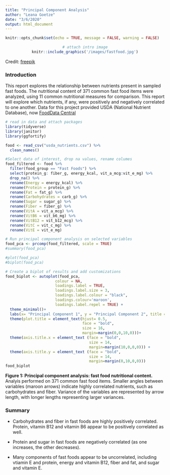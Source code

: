 ```yaml
---
title: "Principal Component Analysis"
author: "Leana Goetze"
date: "3/6/2020"
output: html_document
---
```


```r
knitr::opts_chunk$set(echo = TRUE, message = FALSE, warning = FALSE)
```

<center>
```r
# attach intro image
knitr::include_graphics('/images/fastfood.jpg')
```

</center>
Credit: [freepik](https://www.freepik.com)

### Introduction
This report explores the relationship between nutrients present in sampled fast foods. The nutritional content of 371 common fast food items were analyzed, using 11 common nutritional measures for comparison. This report will explore which nutrients, if any, were positively and negatively correlated to one another. Data for this project provided USDA (National Nutrient Database), now [FoodData Central](https://fdc.nal.usda.gov/index.html)
```r
# read in data and attach packages
library(tidyverse)
library(janitor)
library(ggfortify)

food <- read_csv("usda_nutrients.csv") %>% 
  clean_names() 

```

```r
#Select data of interest, drop na values, rename columes
food_filtered <- food %>% 
  filter(food_group == "Fast Foods") %>% 
  select(protein_g: fiber_g, energy_kcal, vit_a_mcg:vit_e_mg) %>% 
  drop_na() %>% 
  rename(Energy = energy_kcal) %>% 
  rename(Protein = protein_g) %>% 
  rename(Fat = fat_g) %>% 
  rename(Carbohydrates = carb_g) %>% 
  rename(Sugar = sugar_g) %>% 
  rename(Fiber = fiber_g) %>% 
  rename(VitA = vit_a_mcg) %>% 
  rename(VitB6 = vit_b6_mg) %>% 
  rename(VitB12 = vit_b12_mcg) %>% 
  rename(VitC = vit_c_mg) %>% 
  rename(VitE = vit_e_mg)  
```

```r
# Run principal component analysis on selected variables
food_pca <- prcomp(food_filtered, scale = TRUE)
#summary(food_pca)

#plot(food_pca)
#biplot(food_pca)
```

```r
# Create a biplot of results and add customizations
food_biplot <- autoplot(food_pca, 
                      colour = NA,
                      loadings.label = TRUE,
                      loadings.label.size = 3,
                      loadings.label.colour = "black",
                      loadings.colour='maroon',
                      loadings.label.repel = TRUE) +
  theme_minimal()+
  labs(x= "Principal Component 1", y = "Principal Component 2", title = "Fast Food Nutrition")+
  theme(plot.title = element_text(hjust= 0.5,
                                  face = "bold",
                                  size = 16,
                                  margin=margin(0,0,10,0)))+
  theme(axis.title.x = element_text (face = "bold",
                                     size = 14,
                                     margin=margin(10,0,0,0))) +
  theme(axis.title.y = element_text (face = "bold",
                                     size = 14,
                                     margin=margin(0,10,0,0)))
food_biplot
```

**Figure 1: Principal component analysis: fast food nutritional content.** Analyis performed on 371 common fast food items. Smaller angles between variables (maroon arrows) indicate highly correlated nutrients, such as carbohydrates and fiber. Variance of the variables are represented by arrow length, with longer lengths representing larger variances.

### Summary
- Carbohydrates and fiber in fast foods are highly positively correlated. Protein, vitamin B12 and vitamin B6 appear to be positively correlated as well.

- Protein and sugar in fast foods are negatively correlated (as one increases, the other decreases). 

- Many components of fast foods appear to be uncorrelated, including vtiamin E and protein, energy and vitamin B12, fiber and fat, and sugar and vitamin E.

